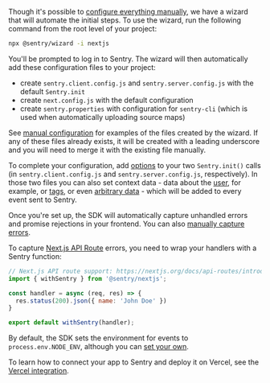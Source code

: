 Though it's possible to [configure everything manually](/platforms/javascript/guides/nextjs/manual-setup/), we have a wizard that will automate the initial steps. To use the wizard, run the following command from the root level of your project:

```bash
npx @sentry/wizard -i nextjs
```

You'll be prompted to log in to Sentry. The wizard will then automatically add these configuration files to your project:

- create `sentry.client.config.js` and `sentry.server.config.js` with the default `Sentry.init`
- create `next.config.js` with the default configuration
- create `sentry.properties` with configuration for `sentry-cli` (which is used when automatically uploading source maps)

See [manual configuration](/platforms/javascript/guides/nextjs/manual-setup/) for examples of the files created by the wizard. If any of these files already exists, it will be created with a leading underscore and you will need to merge it with the existing file manually.

To complete your configuration, add [options](/platforms/javascript/configuration/) to your two `Sentry.init()` calls (in `sentry.client.config.js` and `sentry.server.config.js`, respectively). In those two files you can also set context data - data about the [user](/platforms/javascript/enriching-events/identify-user/), for example, or [tags](/platforms/javascript/enriching-events/tags/), or even [arbitrary data](/platforms/javascript/enriching-events/context/) - which will be added to every event sent to Sentry.

Once you're set up, the SDK will automatically capture unhandled errors and promise rejections in your frontend. You can also [manually capture errors](/platforms/javascript/guides/nextjs/usage).

To capture [Next.js API Route](https://nextjs.org/docs/api-routes/introduction) errors, you need to wrap your handlers with a Sentry function:

```javascript
// Next.js API route support: https://nextjs.org/docs/api-routes/introduction
import { withSentry } from '@sentry/nextjs';

const handler = async (req, res) => {
  res.status(200).json({ name: 'John Doe' })
}

export default withSentry(handler);
```

By default, the SDK sets the environment for events to `process.env.NODE_ENV`, although you can [set your own](/platforms/javascript/guides/nextjs/configuration/environments/).

To learn how to connect your app to Sentry and deploy it on Vercel, see the [Vercel integration](/product/integrations/vercel/).
